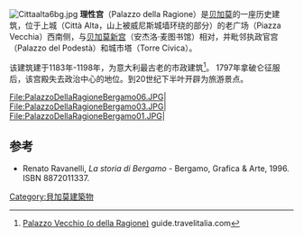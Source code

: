 [[File:Cittaalta6bg.jpg|right]]
'''理性宫'''（Palazzo della Ragione）是[[贝加莫|贝加莫]]的一座历史建筑，位于上城（Città Alta，山上被威尼斯城墙环绕的部分）的老广场（Piazza Vecchia）西南侧，与[[贝加莫新宫|贝加莫新宫]]（安杰洛·麦图书馆）相对，并毗邻执政官宫（Palazzo del Podestà）和城市塔（Torre Civica）。

该建筑建于1183年-1198年，为意大利最古老的市政建筑<ref>[http://guide.travelitalia.com/it/guide/bergamo/2028/ Palazzo Vecchio (o della Ragione)] {{Wayback|url=http://guide.travelitalia.com/it/guide/bergamo/2028/ |date=20100716000021 }} guide.travelitalia.com</ref>。
1797年拿破仑征服后，该宫殿失去政治中心的地位。到20世纪下半叶开辟为旅游景点。
<gallery>
File:PalazzoDellaRagioneBergamo06.JPG|
File:PalazzoDellaRagioneBergamo03.JPG| 
File:PalazzoDellaRagioneBergamo01.JPG|
</gallery>

==参考==
<references/>
*Renato Ravanelli, ''La storia di Bergamo'' - Bergamo, Grafica & Arte, 1996. ISBN 8872011337.
[[Category:貝加莫建築物|Category:貝加莫建築物]]
